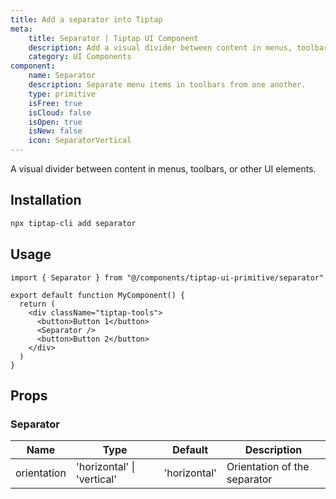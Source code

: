 ```yaml
---
title: Add a separator into Tiptap
meta:
    title: Separator | Tiptap UI Component
    description: Add a visual divider between content in menus, toolbars, or other UI elements. More in the docs!
    category: UI Components
component:
    name: Separator
    description: Separate menu items in toolbars from one another.
    type: primitive
    isFree: true
    isCloud: false
    isOpen: true
    isNew: false
    icon: SeparatorVertical
---
```



A visual divider between content in menus, toolbars, or other UI elements.

<CodeDemo isPro src="https://template.tiptap.dev/preview/tiptap-ui-primitives/separator" />

## Installation

```bash
npx tiptap-cli add separator
```

## Usage

```tsx
import { Separator } from "@/components/tiptap-ui-primitive/separator"

export default function MyComponent() {
  return (
    <div className="tiptap-tools">
      <button>Button 1</button>
      <Separator />
      <button>Button 2</button>
    </div>
  )
}
```

## Props

### Separator

| Name        | Type                       | Default      | Description                  |
| ----------- | -------------------------- | ------------ | ---------------------------- |
| orientation | 'horizontal' \| 'vertical' | 'horizontal' | Orientation of the separator |